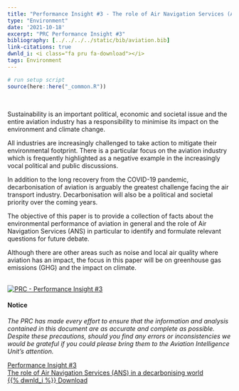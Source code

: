 ```yaml
---
title: "Performance Insight #3 - The role of Air Navigation Services (ANS) in a decarbonising world"
type: "Environment"
date: '2021-10-18'
excerpt: "PRC Performance Insight #3"
bibliography: [../../../../static/bib/aviation.bib]
link-citations: true
dwnld_i: <i class="fa pru fa-download"></i>
tags: Environment
---
```

```r
# run setup script
source(here::here("_common.R"))
```

<br>
<div class="container">
<div class="row align-items-start">
<div class="col-sm-9">
Sustainability is an important political, economic and societal issue and the entire aviation industry has a responsibility to minimise its impact on the environment and climate change.

All industries are increasingly challenged to take action to mitigate their environmental footprint. There is a particular focus on the aviation industry which is frequently highlighted as a negative example in the increasingly vocal political and public discussions.  

In addition to the long recovery from the COVID-19 pandemic, decarbonisation of aviation is arguably the greatest challenge facing the air transport industry. Decarbonisation will also be a political and societal priority over the coming years.

The objective of this paper is to provide a collection of facts about the environmental performance of aviation in general and the role of Air Navigation Services (ANS) in particular to identify and formulate relevant questions for future debate.

Although there are other areas such as noise and local air quality where aviation has an impact, the focus in this paper will be on greenhouse gas emissions (GHG) and the impact on climate. 
</div>
<div class="col-sm-3">
<div class="card border-0"><a href="/library/pi_prc_2021_10_The role of ANS in a decarbonising world.pdf"><br>
  <img class="card-img-top" src="/images/prc/prc_pi3.png" alt="PRC - Performance Insight #3"></a>
</div>
</div>
</div></div>

<div class="container">
<div class="row align-items-start">
<div class="col-sm-9">
#### Notice
*The PRC has made every effort to ensure that the information and analysis contained in this document are as accurate and 
complete as possible. Despite these precautions, should you find any errors or inconsistencies we would be grateful if you 
could please bring them to the Aviation Intelligence Unit's attention.*
</div>

<div class="col-sm-3">
<div class="row justify-content-center">
<div class="card border-0">
<a href="/library/pi_prc_2021_10_The role of ANS in a decarbonising world.pdf" class="btn btn-info" role="button"> Performance Insight #3 <br> The role of Air Navigation Services (ANS) in a decarbonising world <br> {{% dwnld_i %}} Download </a>
</div></div></div>
</div></div>